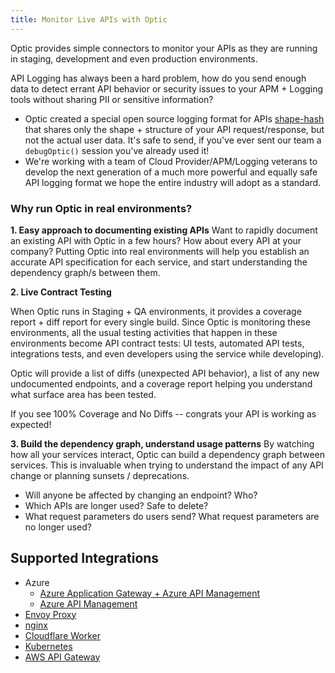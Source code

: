 ```yaml
---
title: Monitor Live APIs with Optic
---
```



<Beta />

Optic provides simple connectors to monitor your APIs as they are running in staging, development and even production environments.

API Logging has always been a hard problem, how do you send enough data to detect errant API behavior or security issues to your APM + Logging tools without sharing PII or sensitive information?
  - Optic created a special open source logging format for APIs [shape-hash](https://github.com/opticdev/shape-hash) that shares only the shape + structure of your API request/response, but not the actual user data. It's safe to send, if you've ever sent our team a `debugOptic()` session you've already used it!
  - We're working with a team of Cloud Provider/APM/Logging veterans to develop the next generation of a much more powerful and equally safe API logging format we hope the entire industry will adopt as a standard.


### Why run Optic in real environments?

**1. Easy approach to documenting existing APIs**
Want to rapidly document an existing API with Optic in a few hours? How about every API at your company? Putting Optic into real environments will help you establish an accurate API specification for each service, and start understanding the dependency graph/s between them.

**2. Live Contract Testing**

When Optic runs in Staging + QA environments, it provides a coverage report + diff report for every single build. Since Optic is monitoring these environments, all the usual testing activities that happen in these environments become API contract tests: UI tests, automated API tests, integrations tests, and even developers using the service while developing).

Optic will provide a list of diffs (unexpected API behavior), a list of any new undocumented endpoints, and a coverage report helping you understand what surface area has been tested.

If you see 100% Coverage and No Diffs -- congrats your API is working as expected!

**3. Build the dependency graph, understand usage patterns**
By watching how all your services interact, Optic can build a dependency graph between services. This is invaluable when trying to understand the impact of any API change or planning sunsets / deprecations.
  - Will anyone be affected by changing an endpoint? Who?
  - Which APIs are longer used? Safe to delete?
  - What request parameters do users send? What request parameters are no longer used?


## Supported Integrations
- Azure
  - [Azure Application Gateway + Azure API Management](azure-app-gateway)
  - [Azure API Management](azure-api-management)
- [Envoy Proxy](envoy-proxy)
- [nginx](nginx)
- [Cloudflare Worker](cloudflare-worker)
- [Kubernetes](kubernetes)
- [AWS API Gateway](aws-api-gateway)


<BetaFooter />